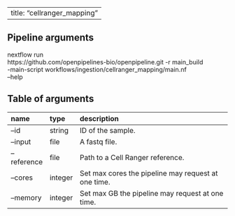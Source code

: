 
---
title: "cellranger_mapping"
---

## Pipeline arguments

nextflow run \
https://github.com/openpipelines-bio/openpipeline.git -r main_build \
-main-script workflows/ingestion/cellranger_mapping/main.nf \
--help

## Table of arguments

| name        | type    | description                                         |
|:------------|:--------|:----------------------------------------------------|
| --id        | string  | ID of the sample.                                   |
| --input     | file    | A fastq file.                                       |
| --reference | file    | Path to a Cell Ranger reference.                    |
| --cores     | integer | Set max cores the pipeline may request at one time. |
| --memory    | integer | Set max GB the pipeline may request at one time.    |
